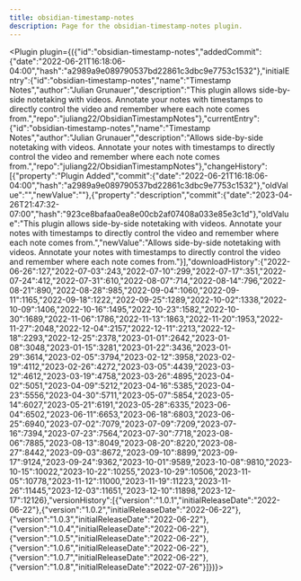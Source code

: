 ---
title: obsidian-timestamp-notes
description: Page for the obsidian-timestamp-notes plugin.
---


<Plugin plugin={({"id":"obsidian-timestamp-notes","addedCommit":{"date":"2022-06-21T16:18:06-04:00","hash":"a2989a9e089790537bd22861c3dbc9e7753c1532"},"initialEntry":{"id":"obsidian-timestamp-notes","name":"Timestamp Notes","author":"Julian Grunauer","description":"This plugin allows side-by-side notetaking with videos. Annotate your notes with timestamps to directly control the video and remember where each note comes from.","repo":"juliang22/ObsidianTimestampNotes"},"currentEntry":{"id":"obsidian-timestamp-notes","name":"Timestamp Notes","author":"Julian Grunauer","description":"Allows side-by-side notetaking with videos. Annotate your notes with timestamps to directly control the video and remember where each note comes from.","repo":"juliang22/ObsidianTimestampNotes"},"changeHistory":[{"property":"Plugin Added","commit":{"date":"2022-06-21T16:18:06-04:00","hash":"a2989a9e089790537bd22861c3dbc9e7753c1532"},"oldValue":"","newValue":""},{"property":"description","commit":{"date":"2023-04-26T21:47:32-07:00","hash":"923ce8bafaa0ea8e00cb2af07408a033e85e3c1d"},"oldValue":"This plugin allows side-by-side notetaking with videos. Annotate your notes with timestamps to directly control the video and remember where each note comes from.","newValue":"Allows side-by-side notetaking with videos. Annotate your notes with timestamps to directly control the video and remember where each note comes from."}],"downloadHistory":{"2022-06-26":127,"2022-07-03":243,"2022-07-10":299,"2022-07-17":351,"2022-07-24":412,"2022-07-31":610,"2022-08-07":714,"2022-08-14":796,"2022-08-21":890,"2022-08-28":985,"2022-09-04":1060,"2022-09-11":1165,"2022-09-18":1222,"2022-09-25":1289,"2022-10-02":1338,"2022-10-09":1406,"2022-10-16":1495,"2022-10-23":1582,"2022-10-30":1689,"2022-11-06":1786,"2022-11-13":1863,"2022-11-20":1953,"2022-11-27":2048,"2022-12-04":2157,"2022-12-11":2213,"2022-12-18":2293,"2022-12-25":2378,"2023-01-01":2642,"2023-01-08":3048,"2023-01-15":3281,"2023-01-22":3436,"2023-01-29":3614,"2023-02-05":3794,"2023-02-12":3958,"2023-02-19":4112,"2023-02-26":4272,"2023-03-05":4439,"2023-03-12":4612,"2023-03-19":4758,"2023-03-26":4895,"2023-04-02":5051,"2023-04-09":5212,"2023-04-16":5385,"2023-04-23":5556,"2023-04-30":5711,"2023-05-07":5854,"2023-05-14":6027,"2023-05-21":6191,"2023-05-28":6335,"2023-06-04":6502,"2023-06-11":6653,"2023-06-18":6803,"2023-06-25":6940,"2023-07-02":7079,"2023-07-09":7209,"2023-07-16":7394,"2023-07-23":7564,"2023-07-30":7718,"2023-08-06":7885,"2023-08-13":8049,"2023-08-20":8220,"2023-08-27":8442,"2023-09-03":8672,"2023-09-10":8899,"2023-09-17":9124,"2023-09-24":9362,"2023-10-01":9589,"2023-10-08":9810,"2023-10-15":10022,"2023-10-22":10255,"2023-10-29":10506,"2023-11-05":10778,"2023-11-12":11000,"2023-11-19":11223,"2023-11-26":11445,"2023-12-03":11651,"2023-12-10":11898,"2023-12-17":12126},"versionHistory":[{"version":"1.0.1","initialReleaseDate":"2022-06-22"},{"version":"1.0.2","initialReleaseDate":"2022-06-22"},{"version":"1.0.3","initialReleaseDate":"2022-06-22"},{"version":"1.0.4","initialReleaseDate":"2022-06-22"},{"version":"1.0.5","initialReleaseDate":"2022-06-22"},{"version":"1.0.6","initialReleaseDate":"2022-06-22"},{"version":"1.0.7","initialReleaseDate":"2022-06-22"},{"version":"1.0.8","initialReleaseDate":"2022-07-26"}]})}></Plugin>